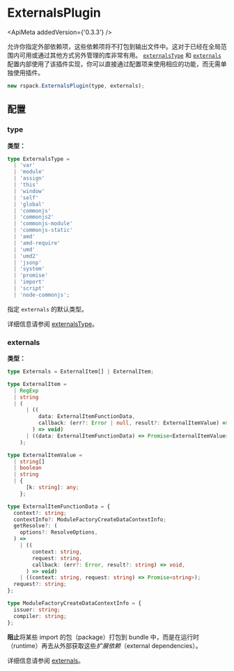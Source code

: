 
# ExternalsPlugin

<ApiMeta addedVersion={'0.3.3'} />

允许你指定外部依赖项，这些依赖项将不打包到输出文件中。这对于已经在全局范围内可用或通过其他方式另外管理的库非常有用。
[`externalsType`](/config/externals#externalstype) 和 [`externals`](/config/externals#externals-1) 配置内部使用了该插件实现，你可以直接通过配置项来使用相应的功能，而无需单独使用插件。

```js
new rspack.ExternalsPlugin(type, externals);
```

## 配置

### type

**类型：**

```ts
type ExternalsType =
  | 'var'
  | 'module'
  | 'assign'
  | 'this'
  | 'window'
  | 'self'
  | 'global'
  | 'commonjs'
  | 'commonjs2'
  | 'commonjs-module'
  | 'commonjs-static'
  | 'amd'
  | 'amd-require'
  | 'umd'
  | 'umd2'
  | 'jsonp'
  | 'system'
  | 'promise'
  | 'import'
  | 'script'
  | 'node-commonjs';
```

指定 `externals` 的默认类型。

详细信息请参阅 [externalsType](/config/externals#externalstype)。

### externals

**类型：**

```ts
type Externals = ExternalItem[] | ExternalItem;

type ExternalItem =
  | RegExp
  | string
  | (
      | ((
          data: ExternalItemFunctionData,
          callback: (err?: Error | null, result?: ExternalItemValue) => void,
        ) => void)
      | ((data: ExternalItemFunctionData) => Promise<ExternalItemValue>)
    );

type ExternalItemValue =
  | string[]
  | boolean
  | string
  | {
      [k: string]: any;
    };

type ExternalItemFunctionData = {
  context?: string;
  contextInfo?: ModuleFactoryCreateDataContextInfo;
  getResolve?: (
    options?: ResolveOptions,
  ) =>
    | ((
        context: string,
        request: string,
        callback: (err?: Error, result?: string) => void,
      ) => void)
    | ((context: string, request: string) => Promise<string>);
  request?: string;
};

type ModuleFactoryCreateDataContextInfo = {
  issuer: string;
  compiler: string;
};
```

**阻止**将某些 import 的包（package）打包到 bundle 中，而是在运行时（runtime）再去从外部获取这些*扩展依赖*（external dependencies）。

详细信息请参阅 [externals](/config/externals#externals-1)。
